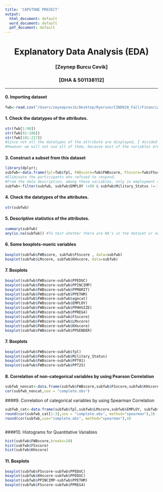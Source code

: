 ```yaml
---
title: 'CAPSTONE PROJECT'
output:
  html_document: default
  word_document: default
  pdf_document: default
---
```

<center> <h1> Explanatory Data Analysis (EDA) </h1> </center>
<center>  <h3> [Zeynep Burcu Cevik] </h2> </center>
<center> <h3> [DHA & 501138112] </h2> </center>
---

#### 0. Importing dataset 
```r


fwb<-read.csv("/Users/zeynepcevik/Desktop/Ryerson/CIND820_Fall/Financial_wellbeing/NFWBS_PUF_2016_data.csv", header=TRUE, sep = ",", stringsAsFactors = FALSE)

```

#### 1. Check the datatypes of the attributes.
```r
str(fwb[1:90])
str(fwb[91:180])
str(fwb[181:217])
#Since not all the datatypes of the attribute are displayed, I divided the dataset into three parts.
#However we will not use all of them, because most of the variables are used for some scores such as financial well-being, financial knowledge., etc.
```

#### 3. Construct a subset from this dataset
```r
library(dplyr);
subfwb<-data.frame(fpl=fwb$fpl, FWBscore=fwb$FWBscore, FSscore=fwb$FSscore, LMscore=fwb$LMscore, KHscore=fwb$KHscore, EMPLOY=fwb$EMPLOY, Military_Status=fwb$Military_Status, agecat=fwb$agecat, generation=fwb$generation, PPEDUC=fwb$PPEDUC, PPETHM=fwb$PPETHM, PPGENDER=fwb$PPGENDER, PPHHSIZE=fwb$PPHHSIZE,PPINCIMP= fwb$PPINCIMP, PPMARIT=fwb$PPMARIT, PPMSACAT=fwb$PPMSACAT, PPREG4=fwb$PPREG4, PPREG9=fwb$PPREG9, PPT01=fwb$PPT01, PPT25=fwb$PPT25, PPT612=fwb$PPT612, PPT1317=fwb$PPT1317, PPT18OV=fwb$PPT18OV)
#Eliminate the participants who refused to respond. 
#From the data description, among these variables, only in employment and military status attributes, there are non-respondents.
subfwb<-filter(subfwb, subfwb$EMPLOY !=99 & subfwb$Military_Status !=-1)

```

#### 4. Check the datatypes of the attributes.
```r

str(subfwb)
```

#### 5. Descriptive statistics of the attributes.
```r
summary(subfwb)
any(is.na(subfwb)) #To test whether there are NA's in the dataset or not
```

#### 6. Some boxplots-nueric variables
```r
boxplot(subfwb$FWBscore, subfwb$FSscore , data=subfwb)
boxplot(subfwb$LMscore, subfwb$KHscore, data=subfwb)

```

#### 7. Boxplots
```r
boxplot(subfwb$FWBscore~subfwb$PPEDUC)
boxplot(subfwb$FWBscore~subfwb$PPINCIMP)
boxplot(subfwb$FWBscore~subfwb$PPMARIT)
boxplot(subfwb$FWBscore~subfwb$PPETHM)
boxplot(subfwb$FWBscore~subfwb$agecat)
boxplot(subfwb$FWBscore~subfwb$EMPLOY)
boxplot(subfwb$FWBscore~subfwb$PPHHSIZE)
boxplot(subfwb$FWBscore~subfwb$PPREG4)
boxplot(subfwb$FWBscore~subfwb$FSscore)
boxplot(subfwb$FWBscore~subfwb$LMscore)
boxplot(subfwb$FWBscore~subfwb$KHscore)
boxplot(subfwb$FWBscore~subfwb$PPGENDER)

```
#### 7. Boxplots
```r
boxplot(subfwb$FWBscore~subfwb$fpl)
boxplot(subfwb$FWBscore~subfwb$Military_Status)
boxplot(subfwb$FWBscore~subfwb$PPT01)
boxplot(subfwb$FWBscore~subfwb$PPT25)

```
#### 8. Correlation of non-categorical variables by using Pearson Correlation
```r

subfwb_noncat<-data.frame(subfwb$FWBscore,subfwb$FSscore,subfwb$KHscore)
cor(subfwb_noncat,use = "complete.obs")

```
####9. Correlation of categorical variables by using Spearman Correlation
```r

subfwb_cat<-data.frame(subfwb$fpl,subfwb$LMscore,subfwb$EMPLOY, subfwb$Military_Status, subfwb$agecat, subfwb$generation, subfwb$PPEDUC, subfwb$PPETHM, subfwb$PPGENDER, subfwb$PPHHSIZE, subfwb$PPINCIMP, subfwb$PPMARIT, subfwb$PPMSACAT, subfwb$PPREG4, subfwb$PPREG9, subfwb$PPT01, subfwb$PPT25, subfwb$PPT612, subfwb$PPT1317, subfwb$PPT18OV)
round(cor(subfwb_cat[1:3],use = "complete.obs", method="spearman"),3)
round(cor(subfwb,use="complete.obs", method="spearman"),4)



```

####10. Histograms for Quantitative Variables
```r

hist(subfwb$FWBscore,breaks=20)
hist(subfwb$FSscore)
hist(subfwb$KHscore)


```
#### 11. Boxplots
```r
boxplot(subfwb$FSscore~subfwb$PPEDUC)
boxplot(subfwb$KHscore~subfwb$PPEDUC)
boxplot(subfwb$PPINCIMP~subfwb$PPETHM)
boxplot(subfwb$FSscore~subfwb$PPREG4)


```




